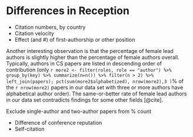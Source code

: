 # Differences in Reception {#sec:reception}

 * Citation numbers, by country
 * Citation velocity
 * Effect (and #) of first-authorship or other position

Another interesting observation is that the percentage of female lead authors is slightly higher than the percentage of female authors overall. Typically, authors in CS papers are listed in descending order of contribution (only `r more2 <- filter(roles, role == "author") %>% group_by(key) %>% summarize(n=n()) %>% filter(n > 2) %>% left_join(papers); pct(sum(more2$alphabetized), nrow(more2),3 )`% of the `r nrow(more2)` papers in our data set with three or more authors have alphabetical author order). The same-or-better rate of female lead authors in our data set contradicts findings for some other fields [@cite].

Exclude single-author and two-author papers from % count

 * Difference of conference reputation
 * Self-citation


